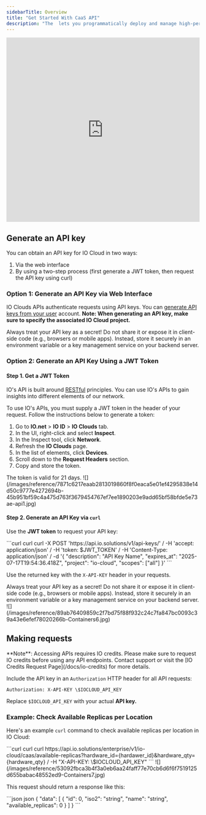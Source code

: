 ```yaml
---
sidebarTitle: Overview
title: "Get Started With CaaS API"
description: "The  lets you programmatically deploy and manage high-performance containerized workloads on io.net’s decentralized GPU network. This guide walks you through the key steps to get started."
---
```


<iframe width="100%" height="480" src="https://www.youtube.com/embed/o5bCqYcBPyc" title="Get Started with CaaS API" frameborder="0" allow="accelerometer; autoplay; clipboard-write; encrypted-media; gyroscope; picture-in-picture; web-share" referrerpolicy="strict-origin-when-cross-origin" allowfullscreen></iframe>

## Generate an API key

You can obtain an API key for IO Cloud in two ways:

1. Via the web interface
2. By using a two-step process (first generate a JWT token, then request the API key using curl)

### Option 1: Generate an API Key via Web Interface

IO Clouds APIs authenticate requests using API keys. You can [generate API keys from your user](https://ai.io.net/ai/api-keys) account. **Note: When generating an API key, make sure to specify the associated IO Cloud project.**

<Warning>
Always treat your API key as a secret! Do not share it or expose it in client-side code (e.g., browsers or mobile apps). Instead, store it securely in an environment variable or a key management service on your backend server.
</Warning>

### Option 2: Generate an API Key Using a JWT Token

#### Step 1. Get a JWT Token

IO's API is built around [RESTful](https://en.wikipedia.org/wiki/REST) principles. You can use IO's APIs to gain insights into different elements of our network.

To use IO's APIs, you must supply a JWT token in the header of your request. Follow the instructions below to generate a token:

1. Go to **IO.net** > **IO ID** > **IO Clouds** tab.
2. In the UI, right-click and select **Inspect**.
3. In the Inspect tool, click **Network**.
4. Refresh the **IO Clouds** page.
5. In the list of elements, click **Devices**.
6. Scroll down to the **Request Headers** section.
7. Copy and store the token.

<Info>
The token is valid for 21 days.
</Info>

<Frame>
![](/images/reference/7871c6217eaab2813019860f8f0eaca5e01ef4295838e14d50c9777e4272694b-45b951bf59c4a475d763f3679454767ef7ee1890203e9add65bf58bfde5e73ae-api1.jpg)
</Frame>

#### Step 2. Generate an API Key via `curl`

Use the **JWT token** to request your API key:

<CodeGroup>
  ```curl curl
  curl -X POST 'https://api.io.solutions/v1/api-keys/' /
    -H 'accept: application/json' /
    -H 'token: $JWT_TOKEN' /
    -H 'Content-Type: application/json' /
    -d '{
      "description": "API Key Name",
      "expires_at": "2025-07-17T19:54:36.418Z",
      "project": "io-cloud",
      "scopes": ["all"]
  }'
  ```
</CodeGroup>

Use the returned key with the `X-API-KEY` header in your requests.

<Warning>
Always treat your API key as a secret! Do not share it or expose it in client-side code (e.g., browsers or mobile apps). Instead, store it securely in an environment variable or a key management service on your backend server.
</Warning>

<Frame>
![](/images/reference/89ab76409859c2f7bd75f88f932c24c7fa847bc0093c39a43e6efef78020266b-Containers6.jpg)
</Frame>

## Making requests

<Danger>
  **Note**: Accessing APIs requires IO credits. Please make sure to request IO credits before using any API endpoints. Contact support or visit the [IO Credits Request Page](/docs/io-credits) for more details.
</Danger>

Include the API key in an `Authorization` HTTP header for all API requests:

```
Authorization: X-API-KEY \$IOCLOUD_API_KEY
```

Replace `$IOCLOUD_API_KEY` with your actual **API key.**

### Example: Check Available Replicas per Location

Here's an example `curl` command to check available replicas per location in IO Cloud:

<CodeGroup>
  ```curl curl
  curl https://api.io.solutions/enterprise/v1/io-cloud/caas/available-replicas?hardware_id={hardawer_id}&hardware_qty={hardware_qty} /
    -H "X-API-KEY: \$IOCLOUD_API_KEY" 
  ```
</CodeGroup>

<Frame>
![](/images/reference/53092fbca3b4f3a0eb6aa24faff77e70cb6d6f6f7519125d655babac48552ed9-Containers7.jpg)
</Frame>

This request should return a response like this:

<CodeGroup>
  ```json json
  {
    "data": [
      {
        "id": 0,
        "iso2": "string",
        "name": "string",
        "available_replicas": 0
      }
    ]
  }
  ```
</CodeGroup>
